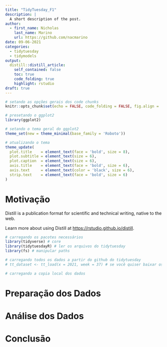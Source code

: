```yaml
---
title: "TidyTuesday_F1"
description: |
  A short description of the post.
author:
  - first_name: Nicholas 
    last_name: Marino
    url: https://github.com/nacmarino
date: 09-06-2021
categories:
  - tidytuesday
  - tidymodels
output:
  distill::distill_article:
    self_contained: false
    toc: true
    code_folding: true
    highlight: rstudio
draft: true
---
```


```r
# setando as opções gerais dos code chunks
knitr::opts_chunk$set(echo = FALSE, code_folding = FALSE, fig.align = 'center')

# presetando o ggplot2
library(ggplot2)

# setando o tema geral do ggplot2
theme_set(new = theme_minimal(base_family = 'Roboto'))

# atualizando o tema
theme_update(
  plot.title    = element_text(face = 'bold', size = 8),
  plot.subtitle = element_text(size = 6),
  plot.caption  = element_text(size = 6),
  axis.title    = element_text(face = 'bold', size = 6),
  axis.text     = element_text(color = 'black', size = 6),
  strip.text    = element_text(face = 'bold', size = 6)
)
```

# Motivação

Distill is a publication format for scientific and technical writing, native to the web.

Learn more about using Distill at <https://rstudio.github.io/distill>.

```r
# carregando os pacotes necessários
library(tidyverse) # core
library(tidytuesdayR) # ler os arquivos do tidytuesday
library(fs) # manipular paths

# carregando todos os dados a partir do github do tidytuesday
# tt_dataset <- tt_load(x = 2021, week = 37) # se você quiser baixar os dados direto da fonte

# carregando a copia local dos dados
```

# Preparação dos Dados

# Análise dos Dados

# Conclusão